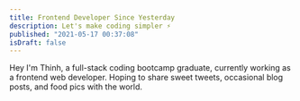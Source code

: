 ```yaml
---
title: Frontend Developer Since Yesterday
description: Let's make coding simpler ⚡
published: "2021-05-17 00:37:08"
isDraft: false
---
```


Hey I'm Thinh, a full-stack coding bootcamp graduate, currently working as a
frontend web developer. Hoping to share sweet tweets, occasional blog posts, and food pics with the world.
